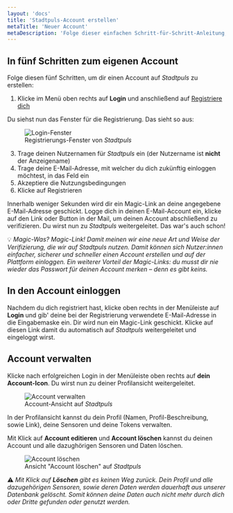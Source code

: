 ```yaml
---
layout: 'docs'
title: 'Stadtpuls-Account erstellen'
metaTitle: 'Neuer Account'
metaDescription: 'Folge dieser einfachen Schritt-für-Schritt-Anleitung, um einen Account auf Stadtpuls anzulegen.'
---
```

  
## In fünf Schritten zum eigenen Account
Folge diesen fünf Schritten, um dir einen Account auf *Stadtpuls* zu erstellen:

1. Klicke im Menü oben rechts auf **Login** und anschließend auf <u>Registriere dich</u>

Du siehst nun das Fenster für die Registrierung. Das sieht so aus:
<figure>
  <img style={{maxHeight: 400}}
    src="/images/accountNew.png"
    alt="Login-Fenster"
  />
  <figcaption>
    Registrierungs-Fenster von <em>Stadtpuls</em>
  </figcaption>
</figure>

3. Trage deinen Nutzernamen für *Stadtpuls* ein (der Nutzername ist **nicht** der Anzeigename)
4. Trage deine E-Mail-Adresse, mit welcher du dich zukünftig einloggen möchtest, in das Feld ein 
5. Akzeptiere die Nutzungsbedingungen
6. Klicke auf Registrieren

Innerhalb weniger Sekunden wird dir ein Magic-Link an deine angegebene E-Mail-Adresse geschickt.
Logge dich in deinen E-Mail-Account ein, klicke auf den Link oder Button in der Mail, um deinen Account abschließend zu verifizieren. Du wirst nun zu *Stadtpuls* weitergeleitet.
Das war's auch schon! 

&#x1f4a1; *Magic-Was? Magic-Link! Damit meinen wir eine neue Art und Weise der Verifizierung, die wir auf *Stadtpuls* nutzen. Damit können sich Nutzer:innen einfacher, sicherer und schneller einen Account erstellen und auf der Plattform einloggen.
Ein weiterer Vorteil der Magic-Links: du musst dir nie wieder das Passwort für deinen Account merken – denn es gibt keins.*

## In den Account einloggen
Nachdem du dich registriert hast, klicke oben rechts in der Menüleiste auf **Login** und gib' deine bei der Registrierung verwendete E-Mail-Adresse in die Eingabemaske ein. Dir wird nun ein Magic-Link geschickt. Klicke auf diesen Link damit du automatisch auf *Stadtpuls* weitergeleitet und eingeloggt wirst.

## Account verwalten
Klicke nach erfolgreichen Login in der Menüleiste oben rechts auf **dein Account-Icon**. Du wirst nun zu deiner Profilansicht weitergeleitet.
<figure>
  <img style={{maxHeight: 400}}
    src="/images/accountUpdate.png"
    alt="Account verwalten"
  />
  <figcaption>
    Account-Ansicht auf <em>Stadtpuls</em>
  </figcaption>
</figure>

In der Profilansicht kannst du dein Profil (Namen, Profil-Beschreibung, sowie Link), deine Sensoren und deine Tokens verwalten.

Mit Klick auf **Account editieren** und **Account löschen** kannst du deinen Account und alle dazughörigen Sensoren und Daten löschen.
<figure>
  <img style={{maxHeight: 400}}
    src="/images/accountDelete.png"
    alt="Account löschen"
  />
  <figcaption>
    Ansicht "Account löschen" auf <em>Stadtpuls</em>
  </figcaption>
</figure>

&#x26a0; *Mit Klick auf **Löschen** gibt es keinen Weg zurück. Dein Profil und alle dazugehörigen Sensoren, sowie deren Daten werden dauerhaft aus unserer Datenbank gelöscht. Somit können deine Daten auch nicht mehr durch dich oder Dritte gefunden oder genutzt werden.*

